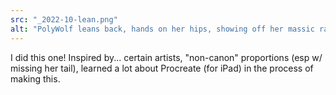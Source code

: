```yaml
---
src: "_2022-10-lean.png"
alt: "PolyWolf leans back, hands on her hips, showing off her massic rack"
---
```


I did this one! Inspired by... certain artists, "non-canon" proportions (esp
w/ missing her tail), learned a lot about Procreate (for iPad) in the
process of making this.
